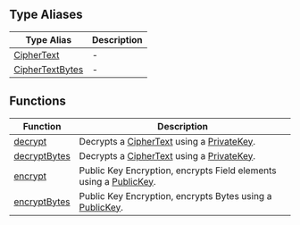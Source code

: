 ## Type Aliases

| Type Alias | Description |
| ------ | ------ |
| [CipherText](type-aliases/CipherText.mdx) | - |
| [CipherTextBytes](type-aliases/CipherTextBytes.mdx) | - |

## Functions

| Function | Description |
| ------ | ------ |
| [decrypt](functions/decrypt.mdx) | Decrypts a [CipherText](type-aliases/CipherText.mdx) using a [PrivateKey](../../../classes/PrivateKey.mdx). |
| [decryptBytes](functions/decryptBytes.mdx) | Decrypts a [CipherText](type-aliases/CipherText.mdx) using a [PrivateKey](../../../classes/PrivateKey.mdx). |
| [encrypt](functions/encrypt.mdx) | Public Key Encryption, encrypts Field elements using a [PublicKey](../../../classes/PublicKey.mdx). |
| [encryptBytes](functions/encryptBytes.mdx) | Public Key Encryption, encrypts Bytes using a [PublicKey](../../../classes/PublicKey.mdx). |
